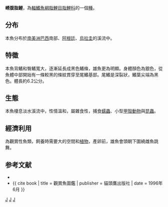 {{Speciesbox 
| taxon = Pseudocorynopoma doriae
| image = Pseudocorynopoma_doriae.jpg
| status = NE
| status_system = IUCN3.1
| authority =  [[Perugia|Perugia]], 1891
| synonyms = *''Bergia altipinnis''<br /><small>Steindachner, 1891</small> '' 
*''Chalcinopelecus argentinus''<br /><small>Holmberg, 1891</small> ''
*''Pseudocorynopoma doriai''<br /><small>Perugia, 1891</small> ''
}}
'''嵴腹脂鯉'''，為[[輻鰭魚綱|輻鰭魚綱]][[脂鯉目|脂鯉目]][[脂鯉科|脂鯉科]]的一個[[種|種]]。

==分布==
本魚分布於[[南美洲|南美洲]][[巴西|巴西]]南部、[[阿根廷|阿根廷]]、[[烏拉圭|烏拉圭]]的溪流中。

==特徵==
本魚背鰭和臀鰭寬大，逐漸延長成黑色鰭條，雄魚更為明顯。身體顏色為銀色，從魚體中部開始有一條較黑的條紋貫穿至尾鰭基部。尾鰭是深裂狀，鰭葉尖端為黑色。體長約6.2公分。

==生態==
本魚棲息淡水溪流中，性情溫和，屬雜食性，捕食[[蠕蟲|蠕蟲]]、小型[[甲殼動物|甲殼動物]]與[[昆蟲|昆蟲]]。 
==經濟利用==
為觀賞性魚類，飼養時需要大的空間和[[植物|植物]]，產卵前，雄魚會頭朝下圍繞雌魚跳舞。

==参考文献==
{{refbegin}}
*{{FishBase_species|genus=Pseudocorynopoma|species=doriae|year=2011|month=12}}
*{{ cite book | title = 觀賞魚圖鑑 | publisher = 貓頭鷹出版社 | date = 1996年6月 }}
{{refend}}
{{Taxonbar|from=Q5536327}}

[[Category:觀賞魚|J]]
[[Category:嵴腹脂鯉屬|J]]
[[Category:1891年描述的鱼类|J]]